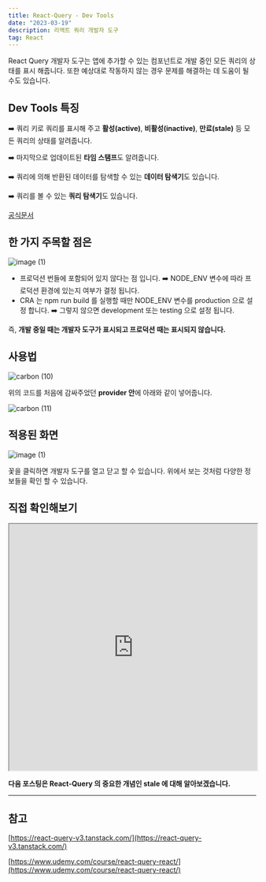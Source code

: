 ```yaml
---
title: React-Query - Dev Tools
date: "2023-03-19"
description: 리액트 쿼리 개발자 도구
tag: React
---
```


React Query 개발자 도구는 앱에 추가할 수 있는 컴포넌트로 개발 중인 모든 쿼리의 상태를 표시 해줍니다.
또한 예상대로 작동하지 않는 경우 문제를 해결하는 데 도움이 될 수도 있습니다.

## Dev Tools 특징

➡️ 쿼리 키로 쿼리를 표시해 주고 **활성(active)**, **비활성(inactive)**, **만료(stale)** 등 모든 쿼리의 상태를 알려줍니다.

➡️ 마지막으로 업데이트된 **타임 스탬프**도 알려줍니다.

➡️ 쿼리에 의해 반환된 데이터를 탐색할 수 있는 **데이터 탐색기**도 있습니다.

➡️ 쿼리를 볼 수 있는 **쿼리 탐색기**도 있습니다.

[공식문서](https://tanstack.com/query/v4/docs/react/devtools?from=reactQueryV3&original=https%3A%2F%2Freact-query-v3.tanstack.com%2Fdevtools)

## 한 가지 주목할 점은

![image (1)](https://user-images.githubusercontent.com/87301268/225792152-018ec602-a265-4ba3-b687-dc73d9fed7a5.png)

-   프로덕션 번들에 포함되어 있지 않다는 점 입니다.
    ➡️ NODE_ENV 변수에 따라 프로덕션 환경에 있는지 여부가 결정 됩니다.
-   CRA 는 npm run build 를 실행할 때만 NODE_ENV 변수를 production 으로 설정 합니다.
    ➡️ 그렇지 않으면 development 또는 testing 으로 설정 됩니다.

즉, **개발 중일 때는 개발자 도구가 표시되고 프로덕션 때는 표시되지 않습니다.**

## 사용법

![carbon (10)](https://user-images.githubusercontent.com/87301268/225792478-51bd8381-9170-48d0-bf1e-eabdda5d1c56.png)

위의 코드를 처음에 감싸주었던 **provider 안**에 아래와 같이 넣어줍니다.

![carbon (11)](https://user-images.githubusercontent.com/87301268/225792667-a9dca701-1f87-422c-9dd1-e93d77d5706e.png)

## 적용된 화면

![image (1)](https://user-images.githubusercontent.com/87301268/225792756-defe357c-be78-4305-8e8d-dab1f319eb0c.gif)

꽃을 클릭하면 개발자 도구를 열고 닫고 할 수 있습니다.
위에서 보는 것처럼 다양한 정보들을 확인 할 수 있습니다.

## 직접 확인해보기

<iframe
    src="https://codesandbox.io/embed/react-query-2-d0tsnn?fontsize=14&hidenavigation=1&theme=dark"
    width="100%"
    height="500px"
></iframe>

**다음 포스팅은 React-Query 의 중요한 개념인 stale 에 대해 알아보겠습니다.**

---

## 참고

[https://react-query-v3.tanstack.com/](https://react-query-v3.tanstack.com/)

[https://www.udemy.com/course/react-query-react/](https://www.udemy.com/course/react-query-react/)
